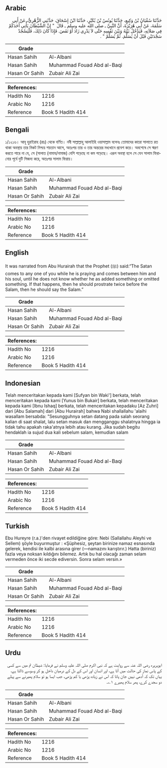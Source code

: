 ## Arabic


<div dir="rtl" lang="ar" style={{fontSize:'larger',backgroundColor:'#f8f9fa',padding:20}}>
حَدَّثَنَا سُفْيَانُ بْنُ وَكِيعٍ، حَدَّثَنَا يُونُسُ بْنُ بُكَيْرٍ، حَدَّثَنَا ابْنُ إِسْحَاقَ، حَدَّثَنِي الزُّهْرِيُّ، عَنْ أَبِي سَلَمَةَ، عَنْ أَبِي هُرَيْرَةَ، أَنَّ النَّبِيَّ ـ صلى الله عليه وسلم ـ قَالَ ‏ "‏ إِنَّ الشَّيْطَانَ يَأْتِي أَحَدَكُمْ فِي صَلاَتِهِ، فَيَدْخُلُ بَيْنَهُ وَبَيْنَ نَفْسِهِ حَتَّى لاَ يَدْرِي زَادَ أَوْ نَقَصَ. فَإِذَا كَانَ ذَلِكَ، فَلْيَسْجُدْ سَجْدَتَيْنِ قَبْلَ أَنْ يُسَلِّمَ. ثُمَّ يُسَلِّمْ ‏"‏ ‏.‏
</div>
<div style={{backgroundColor:'#f8f9fa',padding:20, marginBottom: 10}}><table> <thead> <tr> <th>Grade</th> <th></th> </tr> </thead> <tbody> <tr><td>Hasan Sahih</td><td>Al-Albani</td></tr><tr><td>Hasan Sahih</td><td>Muhammad Fouad Abd al-Baqi</td></tr><tr><td>Hasan Or Sahih</td><td>Zubair Ali Zai</td></tr></tbody></table><table> <thead> <tr> <th>References:</th> <th></th> </tr> </thead> <tbody><tr><td>Hadith No</td><td>1216</td></tr><tr><td>Arabic No</td><td>1216</td></tr><tr><td>Reference</td><td>Book 5 Hadith 414</td></tr></tbody></table></div>

## Bengali


<div dir="ltr" lang="bn" style={{fontSize:'larger',backgroundColor:'#f8f9fa',padding:20}}>
১/১২১৬। আবূ হুরাইরাহ (রাঃ) থেকে বর্ণিত। নবী সাল্লাল্লাহু আলাইহি ওয়াসাল্লাম বলেনঃ তোমাদের কারো সালাতে রত থাকা অবস্থায় তার নিকট নিশ্চয় শয়তান আসে, অতঃপর তার ও তার অন্তরের মধ্যখানে প্রবেশ করে। অবশেষে সে স্মরণ করতে পারে না যে, সে (সালাত (নামায/নামাজ) বেশি পড়েছে না কম পড়েছে। এরূপ অবস্থা হলে সে যেন সালাম ফিরানোর পূর্বে দুটি সিজদা করে, অতঃপর সালাম ফিরায়।
</div>
<div style={{backgroundColor:'#f8f9fa',padding:20, marginBottom: 10}}><table> <thead> <tr> <th>Grade</th> <th></th> </tr> </thead> <tbody> <tr><td>Hasan Sahih</td><td>Al-Albani</td></tr><tr><td>Hasan Sahih</td><td>Muhammad Fouad Abd al-Baqi</td></tr><tr><td>Hasan Or Sahih</td><td>Zubair Ali Zai</td></tr></tbody></table><table> <thead> <tr> <th>References:</th> <th></th> </tr> </thead> <tbody><tr><td>Hadith No</td><td>1216</td></tr><tr><td>Arabic No</td><td>1216</td></tr><tr><td>Reference</td><td>Book 5 Hadith 414</td></tr></tbody></table></div>

## English


<div dir="ltr" lang="en" style={{fontSize:'larger',backgroundColor:'#f8f9fa',padding:20}}>
It was narrated from Abu Hurairah that the Prophet (ﷺ) said:“The Satan comes to any one of you while he is praying and comes between him and his soul, until he does not know whether he as added something or omitted something. If that happens, then he should prostrate twice before the Salam, then he should say the Salam.”
</div>
<div style={{backgroundColor:'#f8f9fa',padding:20, marginBottom: 10}}><table> <thead> <tr> <th>Grade</th> <th></th> </tr> </thead> <tbody> <tr><td>Hasan Sahih</td><td>Al-Albani</td></tr><tr><td>Hasan Sahih</td><td>Muhammad Fouad Abd al-Baqi</td></tr><tr><td>Hasan Or Sahih</td><td>Zubair Ali Zai</td></tr></tbody></table><table> <thead> <tr> <th>References:</th> <th></th> </tr> </thead> <tbody><tr><td>Hadith No</td><td>1216</td></tr><tr><td>Arabic No</td><td>1216</td></tr><tr><td>Reference</td><td>Book 5 Hadith 414</td></tr></tbody></table></div>

## Indonesian


<div dir="ltr" lang="id" style={{fontSize:'larger',backgroundColor:'#f8f9fa',padding:20}}>
Telah menceritakan kepada kami [Sufyan bin Waki'] berkata, telah menceritakan kepada kami [Yunus bin Bukair] berkata, telah menceritakan kepada kami [Ibnu Ishaq] berkata, telah menceritakan kepadaku [Az Zuhri] dari [Abu Salamah] dari [Abu Hurairah] bahwa Nabi shallallahu 'alaihi wasallam bersabda: "Sesungguhnya setan datang pada salah seorang kalian di saat shalat, lalu setan masuk dan mengganggu shalatnya hingga ia tidak tahu apakah raka'atnya lebih atau kurang. Jika sudah begitu hendaklah ia sujud dua kali sebelum salam, kemudian salam
</div>
<div style={{backgroundColor:'#f8f9fa',padding:20, marginBottom: 10}}><table> <thead> <tr> <th>Grade</th> <th></th> </tr> </thead> <tbody> <tr><td>Hasan Sahih</td><td>Al-Albani</td></tr><tr><td>Hasan Sahih</td><td>Muhammad Fouad Abd al-Baqi</td></tr><tr><td>Hasan Or Sahih</td><td>Zubair Ali Zai</td></tr></tbody></table><table> <thead> <tr> <th>References:</th> <th></th> </tr> </thead> <tbody><tr><td>Hadith No</td><td>1216</td></tr><tr><td>Arabic No</td><td>1216</td></tr><tr><td>Reference</td><td>Book 5 Hadith 414</td></tr></tbody></table></div>

## Turkish


<div dir="ltr" lang="tr" style={{fontSize:'larger',backgroundColor:'#f8f9fa',padding:20}}>
Ebu Hureyre (r.a.)'den rivayet edildiğine göre: Nebi (Sallallahu Aleyhi ve Sellem) şöyle buyurmuştur : «Şüphesiz, şeytan birinize namaz esnasında gelerek, kendisi ile kalbi arasına girer (—namazını karıştırır.) Hatta (biriniz) fazla veya noksan kıldığını bilemez. Artık bu hal olacağı zaman selam vermeden önce iki secde ediversin. Sonra selam versin.»
</div>
<div style={{backgroundColor:'#f8f9fa',padding:20, marginBottom: 10}}><table> <thead> <tr> <th>Grade</th> <th></th> </tr> </thead> <tbody> <tr><td>Hasan Sahih</td><td>Al-Albani</td></tr><tr><td>Hasan Sahih</td><td>Muhammad Fouad Abd al-Baqi</td></tr><tr><td>Hasan Or Sahih</td><td>Zubair Ali Zai</td></tr></tbody></table><table> <thead> <tr> <th>References:</th> <th></th> </tr> </thead> <tbody><tr><td>Hadith No</td><td>1216</td></tr><tr><td>Arabic No</td><td>1216</td></tr><tr><td>Reference</td><td>Book 5 Hadith 414</td></tr></tbody></table></div>

## Urdu


<div dir="rtl" lang="ur" style={{fontSize:'larger',backgroundColor:'#f8f9fa',padding:20}}>
ابوہریرہ رضی اللہ عنہ سے روایت ہے کہ نبی اکرم صلی اللہ علیہ وسلم نے فرمایا: شیطان تم میں سے کسی کے پاس نماز کی حالت میں آتا ہے، اور انسان اور اس کے دل کے درمیان داخل ہو کر وسوسے ڈالتا ہے، یہاں تک کہ آدمی نہیں جان پاتا کہ اس نے زیادہ پڑھی یا کم پڑھی، جب ایسا ہو تو سلام پھیرنے سے پہلے دو سجدے کرے، پھر سلام پھیرے ۱؎۔
</div>
<div style={{backgroundColor:'#f8f9fa',padding:20, marginBottom: 10}}><table> <thead> <tr> <th>Grade</th> <th></th> </tr> </thead> <tbody> <tr><td>Hasan Sahih</td><td>Al-Albani</td></tr><tr><td>Hasan Sahih</td><td>Muhammad Fouad Abd al-Baqi</td></tr><tr><td>Hasan Or Sahih</td><td>Zubair Ali Zai</td></tr></tbody></table><table> <thead> <tr> <th>References:</th> <th></th> </tr> </thead> <tbody><tr><td>Hadith No</td><td>1216</td></tr><tr><td>Arabic No</td><td>1216</td></tr><tr><td>Reference</td><td>Book 5 Hadith 414</td></tr></tbody></table></div>